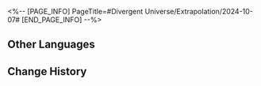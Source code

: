 <%-- [PAGE_INFO]
PageTitle=#Divergent Universe/Extrapolation/2024-10-07#
[END_PAGE_INFO] --%>
{{Event
|name              = Cyclical Extrapolation: Fabricating Happiness
|image             = Event Cyclical Extrapolation Fabricating Happiness.png
|type              = Cyclical Extrapolation
|time_known        = yes
|time_start        = 2024-10-07 04:00:00
|time_end          = 2024-10-14 03:59:59
}}

{{Cyclical Extrapolation
|curios     = Ten Light-Years' Foresight
|equations  = Bionic Messiah;; Court of Homogeneity;; Rehearser
|trailblaze = '''Shuttle Boat'''<br />Obtain some Blessings of The Hunt
|rewards    = Relic Remains*30; Lost Crystal*3
|boss_1_1   = Frigid Prowler; Stormbringer; Senior Staff: Team Leader; Dreamjolt Troupe's Beyond Overcooked; Dreamjolt Troupe's Sweet Gorilla
|boss_1_2   = Disciples of Sanctus Medicus: Shape Shifter (Bug); The Ascended (Bug); Abundance Sprite: Malefic Ape (Bug); Senior Staff: Team Leader (Bug); Aurumaton Spectral Envoy (Bug); Dreamjolt Troupe's Beyond Overcooked (Bug); Dreamjolt Troupe's Sweet Gorilla (Bug); "Past Confined and Caged" (Bug); "Tomorrow in Harmonious Chords" (Bug); "Present Inebriated in Revelry" (Bug)
|boss_2_1   = Frigid Prowler (Bug); Stormbringer (Bug); Senior Staff: Team Leader (Bug); Dreamjolt Troupe's Beyond Overcooked (Bug); Dreamjolt Troupe's Sweet Gorilla (Bug)
|boss_2_2   = Svarog (Complete); Stellaron Hunter: Kafka (Complete); Abundant Ebon Deer (Complete); Cloud Knight Lieutenant: Yanqing (Complete); Memory Zone Meme "Something Unto Death" (Complete)
|boss_3     = The Past, Present, and Eternal Show (Complete)
|rules      = You will not obtain Equations or Weighted Curios after achieving victory in Boss Domain; Obtain this week's Preset Constructs upon entering the first plane
}}

==Other Languages==
{{Other Languages
|en   = Cyclical Extrapolation: Fabricating Happiness
|zhs  = 周期演算：纺织幸福
|zht  = 週期演算：紡織幸福
|ja   = 周期演算：紡ぐ幸福
|ko   = 주기 연산: 행복 방직
|es   = Cálculo periódico: Tejiendo felicidad
|fr   = Calcul cyclique&nbsp;: Fabrique du bonheur
|ru   = Цикличное вычисление: Сотканное счастье
|th   = การคำนวณแบบรอบ: ถักทอความสุข
|vi   = Ngoại Suy Chu Kỳ: Thêu Dệt Hạnh Phúc
|de   = Zyklische Berechnung: Textiles Glück
|id   = Kalkulasi Siklus: Menenun Kebahagiaan
|pt   = Extrapolação Cíclica: Manufatura de Felicidade
}}

==Change History==
{{Change History|2.5}}